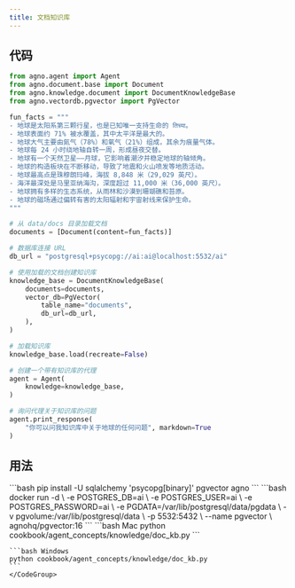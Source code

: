 ```yaml
---
title: 文档知识库
---
```


## 代码

```python
from agno.agent import Agent
from agno.document.base import Document
from agno.knowledge.document import DocumentKnowledgeBase
from agno.vectordb.pgvector import PgVector

fun_facts = """
- 地球是太阳系第三颗行星，也是已知唯一支持生命的 तिच्या。
- 地球表面约 71% 被水覆盖，其中太平洋是最大的。
- 地球大气主要由氮气（78%）和氧气（21%）组成，其余为痕量气体。
- 地球每 24 小时绕地轴自转一周，形成昼夜交替。
- 地球有一个天然卫星——月球，它影响着潮汐并稳定地球的轴倾角。
- 地球的构造板块在不断移动，导致了地震和火山喷发等地质活动。
- 地球最高点是珠穆朗玛峰，海拔 8,848 米（29,029 英尺）。
- 海洋最深处是马里亚纳海沟，深度超过 11,000 米（36,000 英尺）。
- 地球拥有多样的生态系统，从雨林和沙漠到珊瑚礁和苔原。
- 地球的磁场通过偏转有害的太阳辐射和宇宙射线来保护生命。
"""

# 从 data/docs 目录加载文档
documents = [Document(content=fun_facts)]

# 数据库连接 URL
db_url = "postgresql+psycopg://ai:ai@localhost:5532/ai"

# 使用加载的文档创建知识库
knowledge_base = DocumentKnowledgeBase(
    documents=documents,
    vector_db=PgVector(
        table_name="documents",
        db_url=db_url,
    ),
)

# 加载知识库
knowledge_base.load(recreate=False)

# 创建一个带有知识库的代理
agent = Agent(
    knowledge=knowledge_base,
)

# 询问代理关于知识库的问题
agent.print_response(
    "你可以问我知识库中关于地球的任何问题", markdown=True
)
```

## 用法

<Steps>
  <Snippet file="create-venv-step.mdx" />

  <Step title="安装库">
    ```bash
    pip install -U sqlalchemy 'psycopg[binary]' pgvector agno
    ```
  </Step>

  <Step title="运行 PgVector">
    ```bash
    docker run -d \
      -e POSTGRES_DB=ai \
      -e POSTGRES_USER=ai \
      -e POSTGRES_PASSWORD=ai \
      -e PGDATA=/var/lib/postgresql/data/pgdata \
      -v pgvolume:/var/lib/postgresql/data \
      -p 5532:5432 \
      --name pgvector \
      agnohq/pgvector:16
    ```
  </Step>

  <Step title="运行 Agent">
    <CodeGroup>
    ```bash Mac
    python cookbook/agent_concepts/knowledge/doc_kb.py
    ```

    ```bash Windows
    python cookbook/agent_concepts/knowledge/doc_kb.py
    ```
    </CodeGroup>
  </Step>
</Steps>